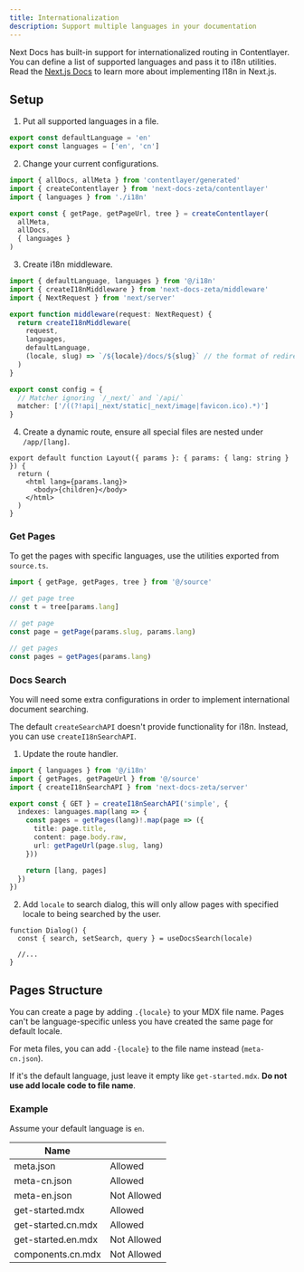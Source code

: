 ```yaml
---
title: Internationalization
description: Support multiple languages in your documentation
---
```


Next Docs has built-in support for internationalized routing in Contentlayer.
You can define a list of supported languages and pass it to i18n utilities. Read
the
[Next.js Docs](https://nextjs.org/docs/app/building-your-application/routing/internationalization)
to learn more about implementing I18n in Next.js.

## Setup

1. Put all supported languages in a file.

```ts title="i18n.ts"
export const defaultLanguage = 'en'
export const languages = ['en', 'cn']
```

2. Change your current configurations.

```ts title="source.ts"
import { allDocs, allMeta } from 'contentlayer/generated'
import { createContentlayer } from 'next-docs-zeta/contentlayer'
import { languages } from './i18n'

export const { getPage, getPageUrl, tree } = createContentlayer(
  allMeta,
  allDocs,
  { languages }
)
```

3. Create i18n middleware.

```ts title="middleware.ts"
import { defaultLanguage, languages } from '@/i18n'
import { createI18nMiddleware } from 'next-docs-zeta/middleware'
import { NextRequest } from 'next/server'

export function middleware(request: NextRequest) {
  return createI18nMiddleware(
    request,
    languages,
    defaultLanguage,
    (locale, slug) => `/${locale}/docs/${slug}` // the format of redirected url
  )
}

export const config = {
  // Matcher ignoring `/_next/` and `/api/`
  matcher: ['/((?!api|_next/static|_next/image|favicon.ico).*)']
}
```

4. Create a dynamic route, ensure all special files are nested under
   `/app/[lang]`.

```tsx title="app/[lang]/layout.tsx"
export default function Layout({ params }: { params: { lang: string } }) {
  return (
    <html lang={params.lang}>
      <body>{children}</body>
    </html>
  )
}
```

### Get Pages

To get the pages with specific languages, use the utilities exported from
`source.ts`.

```ts
import { getPage, getPages, tree } from '@/source'

// get page tree
const t = tree[params.lang]

// get page
const page = getPage(params.slug, params.lang)

// get pages
const pages = getPages(params.lang)
```

### Docs Search

You will need some extra configurations in order to implement international
document searching.

The default `createSearchAPI` doesn't provide functionality for i18n. Instead,
you can use `createI18nSearchAPI`.

1. Update the route handler.

```ts title="api/search/route.ts"
import { languages } from '@/i18n'
import { getPages, getPageUrl } from '@/source'
import { createI18nSearchAPI } from 'next-docs-zeta/server'

export const { GET } = createI18nSearchAPI('simple', {
  indexes: languages.map(lang => {
    const pages = getPages(lang)!.map(page => ({
      title: page.title,
      content: page.body.raw,
      url: getPageUrl(page.slug, lang)
    }))

    return [lang, pages]
  })
})
```

2. Add `locale` to search dialog, this will only allow pages with specified
   locale to being searched by the user.

```tsx
function Dialog() {
  const { search, setSearch, query } = useDocsSearch(locale)

  //...
}
```

## Pages Structure

You can create a page by adding `.{locale}` to your MDX file name. Pages can't
be language-specific unless you have created the same page for default locale.

For meta files, you can add `-{locale}` to the file name instead
(`meta-cn.json`).

If it's the default language, just leave it empty like `get-started.mdx`. **Do
not use add locale code to file name**.

### Example

Assume your default language is `en`.

| Name               |             |
| ------------------ | ----------- |
| meta.json          | Allowed     |
| meta-cn.json       | Allowed     |
| meta-en.json       | Not Allowed |
| get-started.mdx    | Allowed     |
| get-started.cn.mdx | Allowed     |
| get-started.en.mdx | Not Allowed |
| components.cn.mdx  | Not Allowed |
